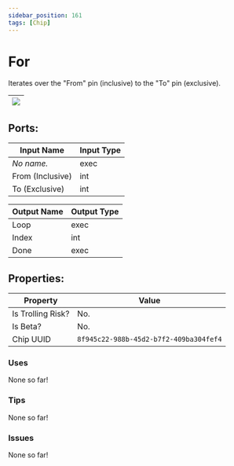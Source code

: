 ```yaml
---
sidebar_position: 161
tags: [Chip]
---
```


# For


Iterates over the "From" pin (inclusive) to the "To" pin (exclusive).

| ![](https://images-ext-2.discordapp.net/external/MPmIaQzlEPmgGWlgi-WxBBXt0Bjv_zWPkg1y1f_sy3s/https/www.recroomcircuits.com/image/circuit/absolute-value?width=206&height=108) |
|-----|

## Ports:

| Input Name | Input Type |
|-----------|-----------|
| *No name.* | exec |
| From (Inclusive) | int |
| To (Exclusive) | int |

| Output Name | Output Type |
|-----------|-----------|
| Loop | exec |
| Index | int |
| Done | exec |

## Properties:

| Property  | Value |
|-------------------|-----------|
| Is Trolling Risk? | No. |
| Is Beta? | No. |
| Chip UUID | `8f945c22-988b-45d2-b7f2-409ba304fef4` |

### Uses

None so far!

### Tips

None so far!

### Issues

None so far!